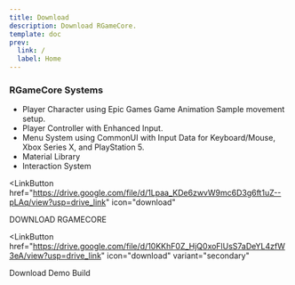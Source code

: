 ```yaml
---
title: Download
description: Download RGameCore.
template: doc
prev:
  link: /
  label: Home
---
```



### RGameCore Systems

- Player Character using Epic Games Game Animation Sample movement setup.
- Player Controller with Enhanced Input.
- Menu System using CommonUI with Input Data for Keyboard/Mouse, Xbox Series X, and PlayStation 5.
- Material Library
- Interaction System

<LinkButton
  href="https://drive.google.com/file/d/1Lpaa_KDe6zwvW9mc6D3g6ft1uZ--pLAq/view?usp=drive_link"
  icon="download"
>
  DOWNLOAD RGAMECORE
</LinkButton>

<LinkButton
  href="https://drive.google.com/file/d/10KKhF0Z_HjQ0xoFlUsS7aDeYL4zfW3eA/view?usp=drive_link"
  icon="download"
  variant="secondary"
>
  Download Demo Build
</LinkButton>
